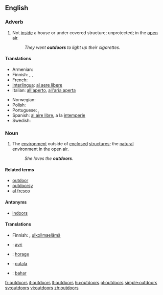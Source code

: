 ==English==

===Adverb===
{{en-adv|-}}

# Not [[inside]] a house or under covered structure; unprotected; in the [[open]] air.
#: ''They went '''outdoors''' to light up their cigarettes.''

====Translations====
{{trans-top|in the open air}}
* Armenian: {{t-|hy|դուրս|tr=durs}}
* Finnish: {{t+|fi|ulos}}, {{t+|fi|ulkona}}, {{t|fi|ulkoilma|alt=ulkoilmassa}}
* French: {{t+|fr|en plein air}}
* [[Interlingua]]: [[al aere libere]]
* Italian: [[all'aperto]], [[all'aria aperta]]
{{trans-mid}}
* Norwegian: {{t|no|utendørs}}
* Polish: {{t|pl|na zewnątrz}}
* Portuguese: {{t+|pt|ao ar livre}}, {{t+|pt|a céu aberto}}
* Spanish: [[al aire libre]], a la [[intemperie]]
* Swedish: {{t+|sv|utomhus}}
{{trans-bottom}}

===Noun===
{{en-noun|-}}

# {{context|often preceded by "the"}} The [[environment]] outside of [[enclosed]] [[structure]]s; the [[natural]] environment in the open air.
#: ''She loves the '''outdoors'''.''

====Related terms====
* [[outdoor]]
* [[outdoorsy]]
* [[al fresco]]

====Antonyms====
* [[indoors]]

====Translations====
{{trans-top|environment outside of enclosed structures}}
* Finnish: {{t+|fi|luonto}}, [[ulkoilmaelämä]]
{{trans-mid}}
{{trans-bottom}}

{{checktrans-top}}
* {{ttbc|rom}}: [[avri]]
* {{ttbc|kn}}: [[horage]]
* {{ttbc|te}}: [[outala]]
* {{ttbc|hi}}: [[bahar]]
{{trans-bottom}}

[[fr:outdoors]]
[[it:outdoors]]
[[lt:outdoors]]
[[hu:outdoors]]
[[pl:outdoors]]
[[simple:outdoors]]
[[sv:outdoors]]
[[vi:outdoors]]
[[zh:outdoors]]